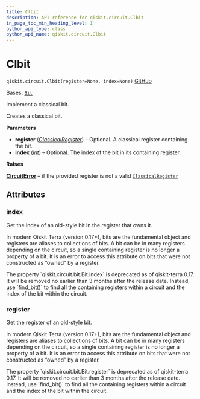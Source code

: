```yaml
---
title: Clbit
description: API reference for qiskit.circuit.Clbit
in_page_toc_min_heading_level: 1
python_api_type: class
python_api_name: qiskit.circuit.Clbit
---
```


# Clbit

<span id="qiskit.circuit.Clbit" />

`qiskit.circuit.Clbit(register=None, index=None)` [GitHub](https://github.com/qiskit/qiskit/tree/stable/0.45/qiskit/circuit/classicalregister.py "view source code")

Bases: [`Bit`](qiskit.circuit.Bit "qiskit.circuit.bit.Bit")

Implement a classical bit.

Creates a classical bit.

**Parameters**

*   **register** ([*ClassicalRegister*](qiskit.circuit.ClassicalRegister "qiskit.circuit.ClassicalRegister")) – Optional. A classical register containing the bit.
*   **index** ([*int*](https://docs.python.org/3/library/functions.html#int "(in Python v3.12)")) – Optional. The index of the bit in its containing register.

**Raises**

[**CircuitError**](circuit#qiskit.circuit.CircuitError "qiskit.circuit.CircuitError") – if the provided register is not a valid [`ClassicalRegister`](qiskit.circuit.ClassicalRegister "qiskit.circuit.ClassicalRegister")

## Attributes

<span id="qiskit.circuit.Clbit.index" />

### index

Get the index of an old-style bit in the register that owns it.

In modern Qiskit Terra (version 0.17+), bits are the fundamental object and registers are aliases to collections of bits. A bit can be in many registers depending on the circuit, so a single containing register is no longer a property of a bit. It is an error to access this attribute on bits that were not constructed as “owned” by a register.

<Admonition title="Deprecated since version 0.17" type="danger">
  The property `qiskit.circuit.bit.Bit.index` is deprecated as of qiskit-terra 0.17. It will be removed no earlier than 3 months after the release date. Instead, use `find_bit()` to find all the containing registers within a circuit and the index of the bit within the circuit.
</Admonition>

<span id="qiskit.circuit.Clbit.register" />

### register

Get the register of an old-style bit.

In modern Qiskit Terra (version 0.17+), bits are the fundamental object and registers are aliases to collections of bits. A bit can be in many registers depending on the circuit, so a single containing register is no longer a property of a bit. It is an error to access this attribute on bits that were not constructed as “owned” by a register.

<Admonition title="Deprecated since version 0.17" type="danger">
  The property `qiskit.circuit.bit.Bit.register` is deprecated as of qiskit-terra 0.17. It will be removed no earlier than 3 months after the release date. Instead, use `find_bit()` to find all the containing registers within a circuit and the index of the bit within the circuit.
</Admonition>


